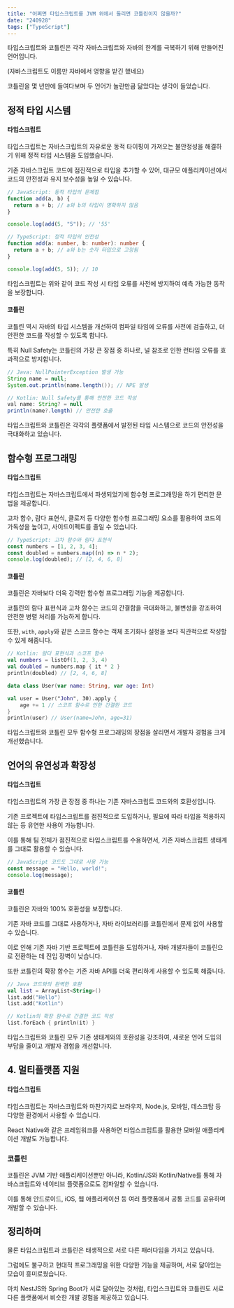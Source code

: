 ```yaml
---
title: "어쩌면 타입스크립트를 JVM 위에서 돌리면 코틀린이지 않을까?"
date: "240928"
tags: ["TypeScript"]
---
```


타입스크립트와 코틀린은 각각 자바스크립트와 자바의 한계를 극복하기 위해 만들어진 언어입니다.

(자바스크립트도 이름만 자바에서 영향을 받긴 했네요)

코틀린을 몇 년만에 들여다보며 두 언어가 놀란만큼 닮았다는 생각이 들었습니다.

## 정적 타입 시스템

#### 타입스크립트

타입스크립트는 자바스크립트의 자유로운 동적 타이핑이 가져오는 불안정성을 해결하기 위해 정적 타입 시스템을 도입했습니다.

기존 자바스크립트 코드에 점진적으로 타입을 추가할 수 있어, 대규모 애플리케이션에서 코드의 안전성과 유지 보수성을 높일 수 있습니다.

```javascript
// JavaScript: 동적 타입의 문제점
function add(a, b) {
  return a + b; // a와 b의 타입이 명확하지 않음
}

console.log(add(5, "5")); // '55'
```

```typescript
// TypeScript: 정적 타입의 안전성
function add(a: number, b: number): number {
  return a + b; // a와 b는 숫자 타입으로 고정됨
}

console.log(add(5, 5)); // 10
```

타입스크립트는 위와 같이 코드 작성 시 타입 오류를 사전에 방지하여 예측 가능한 동작을 보장합니다.

#### 코틀린

코틀린 역시 자바의 타입 시스템을 개선하여 컴파일 타임에 오류를 사전에 검출하고, 더 안전한 코드를 작성할 수 있도록 합니다.

특히 Null Safety는 코틀린의 가장 큰 장점 중 하나로, 널 참조로 인한 런타임 오류를 효과적으로 방지합니다.

```java
// Java: NullPointerException 발생 가능
String name = null;
System.out.println(name.length()); // NPE 발생

// Kotlin: Null Safety를 통해 안전한 코드 작성
val name: String? = null
println(name?.length) // 안전한 호출
```

타입스크립트와 코틀린은 각각의 플랫폼에서 발전된 타입 시스템으로 코드의 안전성을 극대화하고 있습니다.

## 함수형 프로그래밍

#### 타입스크립트

타입스크립트는 자바스크립트에서 파생되었기에 함수형 프로그래밍을 하기 편리한 문법을 제공합니다.

고차 함수, 람다 표현식, 클로저 등 다양한 함수형 프로그래밍 요소를 활용하여 코드의 가독성을 높이고, 사이드이펙트를 줄일 수 있습니다.

```typescript
// TypeScript: 고차 함수와 람다 표현식
const numbers = [1, 2, 3, 4];
const doubled = numbers.map((n) => n * 2);
console.log(doubled); // [2, 4, 6, 8]
```

#### 코틀린

코틀린은 자바보다 더욱 강력한 함수형 프로그래밍 기능을 제공합니다.

코틀린의 람다 표현식과 고차 함수는 코드의 간결함을 극대화하고, 불변성을 강조하여 안전한 병렬 처리를 가능하게 합니다.

또한, `with`, `apply`와 같은 스코프 함수는 객체 초기화나 설정을 보다 직관적으로 작성할 수 있게 해줍니다.

```kotlin
// Kotlin: 람다 표현식과 스코프 함수
val numbers = listOf(1, 2, 3, 4)
val doubled = numbers.map { it * 2 }
println(doubled) // [2, 4, 6, 8]

data class User(var name: String, var age: Int)

val user = User("John", 30).apply {
    age += 1 // 스코프 함수로 인한 간결한 코드
}
println(user) // User(name=John, age=31)
```

타입스크립트와 코틀린 모두 함수형 프로그래밍의 장점을 살리면서 개발자 경험을 크게 개선했습니다.

## 언어의 유연성과 확장성

#### 타입스크립트

타입스크립트의 가장 큰 장점 중 하나는 기존 자바스크립트 코드와의 호환성입니다.

기존 프로젝트에 타입스크립트를 점진적으로 도입하거나, 필요에 따라 타입을 적용하지 않는 등 유연한 사용이 가능합니다.

이를 통해 팀 전체가 점진적으로 타입스크립트를 수용하면서, 기존 자바스크립트 생태계를 그대로 활용할 수 있습니다.

```typescript
// JavaScript 코드도 그대로 사용 가능
const message = "Hello, world!";
console.log(message);
```

#### 코틀린

코틀린은 자바와 100% 호환성을 보장합니다.

기존 자바 코드를 그대로 사용하거나, 자바 라이브러리를 코틀린에서 문제 없이 사용할 수 있습니다.

이로 인해 기존 자바 기반 프로젝트에 코틀린을 도입하거나, 자바 개발자들이 코틀린으로 전환하는 데 진입 장벽이 낮습니다.

또한 코틀린의 확장 함수는 기존 자바 API를 더욱 편리하게 사용할 수 있도록 해줍니다.

```kotlin
// Java 코드와의 완벽한 호환
val list = ArrayList<String>()
list.add("Hello")
list.add("Kotlin")

// Kotlin의 확장 함수로 간결한 코드 작성
list.forEach { println(it) }
```

타입스크립트와 코틀린 모두 기존 생태계와의 호환성을 강조하여, 새로운 언어 도입의 부담을 줄이고 개발자 경험을 개선합니다.

## 4. 멀티플랫폼 지원

#### 타입스크립트

타입스크립트는 자바스크립트와 마찬가지로 브라우저, Node.js, 모바일, 데스크탑 등 다양한 환경에서 사용할 수 있습니다.

React Native와 같은 프레임워크를 사용하면 타입스크립트를 활용한 모바일 애플리케이션 개발도 가능합니다.

### 코틀린

코틀린은 JVM 기반 애플리케이션뿐만 아니라, Kotlin/JS와 Kotlin/Native를 통해 자바스크립트와 네이티브 플랫폼으로도 컴파일할 수 있습니다.

이를 통해 안드로이드, iOS, 웹 애플리케이션 등 여러 플랫폼에서 공통 코드를 공유하며 개발할 수 있습니다.

## 정리하며

물론 타입스크립트과 코틀린은 태생적으로 서로 다른 패러다임을 가지고 있습니다.

그럼에도 불구하고 현대적 프로그래밍을 위한 다양한 기능을 제공하며, 서로 닮아있는 모습이 흥미로웠습니다.

마치 NestJS와 Spring Boot가 서로 닮아있는 것처럼, 타입스크립트와 코틀린도 서로 다른 플랫폼에서 비슷한 개발 경험을 제공하고 있습니다.
